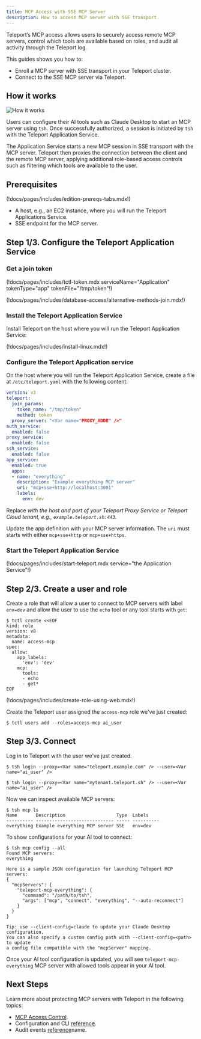 ```yaml
---
title: MCP Access with SSE MCP Server
description: How to access MCP server with SSE transport.
---
```


Teleport’s MCP access allows users to securely access remote MCP servers,
control which tools are available based on roles, and audit all activity through
the Teleport log.

This guides shows you how to:

- Enroll a MCP server with SSE transport in your Teleport cluster.
- Connect to the SSE MCP server via Teleport.

## How it works

![How it works](../../../img/mcp-access/architecture-sse.png)

Users can configure their AI tools such as Claude Desktop to start an MCP
server using `tsh`. Once successfully authorized, a session is initiated by
`tsh` with the Teleport Application Service.

The Application Service starts a new MCP session in SSE transport with the MCP
server. Teleport then proxies the connection between the client and the remote
MCP server, applying additional role-based access controls such as filtering
which tools are available to the user.

## Prerequisites

(!docs/pages/includes/edition-prereqs-tabs.mdx!)
- A host, e.g., an EC2 instance, where you will run the Teleport Applications
  Service.
- SSE endpoint for the MCP server.

## Step 1/3. Configure the Teleport Application Service

### Get a join token
(!docs/pages/includes/tctl-token.mdx serviceName="Application" tokenType="app" tokenFile="/tmp/token"!)

(!docs/pages/includes/database-access/alternative-methods-join.mdx!)

### Install the Teleport Application Service
Install Teleport on the host where you will run the Teleport Application Service:

(!docs/pages/includes/install-linux.mdx!)

### Configure the Teleport Application service

On the host where you will run the Teleport Application Service, create a file
at `/etc/teleport.yaml` with the following content:
```yaml
version: v3
teleport:
  join_params:
    token_name: "/tmp/token"
    method: token
  proxy_server: "<Var name="PROXY_ADDR" />"
auth_service:
  enabled: false
proxy_service:
  enabled: false
ssh_service:
  enabled: false
app_service:
  enabled: true
  apps:
  - name: "everything"
    description: "Example everything MCP server"
    uri: "mcp+sse+http://localhost:3001"
    labels:
      env: dev
```

Replace <Var name="PROXY_ADDR" /> with the host and port of your Teleport Proxy
Service or Teleport Cloud tenant, e.g., `example.teleport.sh:443`.

Update the app definition with your MCP server information. The `uri` must
starts with either `mcp+sse+http` or `mcp+sse+https`.

### Start the Teleport Application Service

(!docs/pages/includes/start-teleport.mdx service="the Application Service"!)

## Step 2/3. Create a user and role

Create a role that will allow a user to connect to MCP servers with label
`env=dev` and allow the user to use the `echo` tool or any tool starts with
`get`:

```code
$ tctl create <<EOF
kind: role
version: v8
metadata:
  name: access-mcp
spec:
  allow:
    app_labels:
      'env': 'dev'
    mcp:
      tools:
      - echo
      - get*
EOF
```

(!docs/pages/includes/create-role-using-web.mdx!)

Create the Teleport user assigned the `access-mcp` role we've just created:

```code
$ tctl users add --roles=access-mcp ai_user
```

## Step 3/3. Connect

Log in to Teleport with the user we've just created.

<Tabs>
<TabItem scope={["oss", "enterprise"]} label="Self-Hosted">

```code
$ tsh login --proxy=<Var name="teleport.example.com" /> --user=<Var name="ai_user" />
```

</TabItem>
<TabItem scope={["cloud"]} label="Teleport Enterprise Cloud">

```code
$ tsh login --proxy=<Var name="mytenant.teleport.sh" /> --user=<Var name="ai_user" />
```

</TabItem>
</Tabs>

Now we can inspect available MCP servers:

```code
$ tsh mcp ls
Name       Description                   Type  Labels
---------- ----------------------------- ----- ----------
everything Example everything MCP server SSE   env=dev
```

To show configurations for your AI tool to connect:

```code
$ tsh mcp config --all
Found MCP servers:
everything

Here is a sample JSON configuration for launching Teleport MCP servers:
{
  "mcpServers": {
    "teleport-mcp-everything": {
      "command": "/path/to/tsh",
      "args": ["mcp", "connect", "everything", "--auto-reconnect"]
    }
  }
}

Tip: use --client-config=claude to update your Claude Desktop configuration.
You can also specify a custom config path with --client-config=<path> to update
a config file compatible with the "mcpServer" mapping.
```

Once your AI tool configuration is updated, you will see
`teleport-mcp-everything` MCP server with allowed tools appear in your AI tool.


## Next Steps

Learn more about protecting MCP servers with Teleport in the following topics:

- [MCP Access Control](rbac.mdx).
- Configuration and CLI [reference](../../reference/agent-services/mcp-access.mdx).
- Audit events [reference](../../reference/monitoring/audit.mdx#event-types)name.
